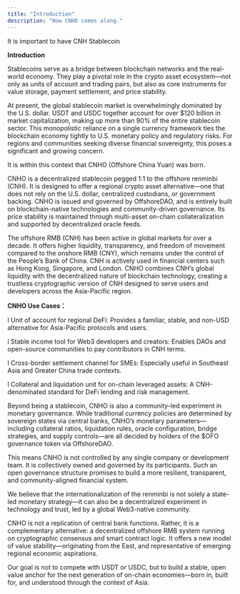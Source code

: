 ```yaml
---
title: "Introduction"
description: "How CNHO comes along."
---
```


<Note>
  It is important to have CNH Stablecoin
</Note>

**Introduction**

Stablecoins serve as a bridge between blockchain networks and the real-world economy. They play a pivotal role in the crypto asset ecosystem—not only as units of account and trading pairs, but also as core instruments for value storage, payment settlement, and price stability.

At present, the global stablecoin market is overwhelmingly dominated by the U.S. dollar. USDT and USDC together account for over \$120 billion in market capitalization, making up more than 90% of the entire stablecoin sector. This monopolistic reliance on a single currency framework ties the blockchain economy tightly to U.S. monetary policy and regulatory risks. For regions and communities seeking diverse financial sovereignty, this poses a significant and growing concern.

It is within this context that CNHO (Offshore China Yuan) was born.

CNHO is a decentralized stablecoin pegged 1:1 to the offshore renminbi (CNH). It is designed to offer a regional crypto asset alternative—one that does not rely on the U.S. dollar, centralized custodians, or government backing. CNHO is issued and governed by OffshoreDAO, and is entirely built on blockchain-native technologies and community-driven governance. Its price stability is maintained through multi-asset on-chain collateralization and supported by decentralized oracle feeds.

The offshore RMB (CNH) has been active in global markets for over a decade. It offers higher liquidity, transparency, and freedom of movement compared to the onshore RMB (CNY), which remains under the control of the People’s Bank of China. CNH is actively used in financial centers such as Hong Kong, Singapore, and London. CNHO combines CNH’s global liquidity with the decentralized nature of blockchain technology, creating a trustless cryptographic version of CNH designed to serve users and developers across the Asia-Pacific region.

**CNHO Use Cases：**

l Unit of account for regional DeFi: Provides a familiar, stable, and non-USD alternative for Asia-Pacific protocols and users.

l Stable income tool for Web3 developers and creators: Enables DAOs and open-source communities to pay contributors in CNH terms.

l Cross-border settlement channel for SMEs: Especially useful in Southeast Asia and Greater China trade contexts.

l Collateral and liquidation unit for on-chain leveraged assets: A CNH-denominated standard for DeFi lending and risk management.

Beyond being a stablecoin, CNHO is also a community-led experiment in monetary governance. While traditional currency policies are determined by sovereign states via central banks, CNHO’s monetary parameters—including collateral ratios, liquidation rules, oracle configuration, bridge strategies, and supply controls—are all decided by holders of the \$OFO governance token via OffshoreDAO.

This means CNHO is not controlled by any single company or development team. It is collectively owned and governed by its participants. Such an open governance structure promises to build a more resilient, transparent, and community-aligned financial system.

We believe that the internationalization of the renminbi is not solely a state-led monetary strategy—it can also be a decentralized experiment in technology and trust, led by a global Web3-native community.

CNHO is not a replication of central bank functions. Rather, it is a complementary alternative: a decentralized offshore RMB system running on cryptographic consensus and smart contract logic. It offers a new model of value stability—originating from the East, and representative of emerging regional economic aspirations.

Our goal is not to compete with USDT or USDC, but to build a stable, open value anchor for the next generation of on-chain economies—born in, built for, and understood through the context of Asia.